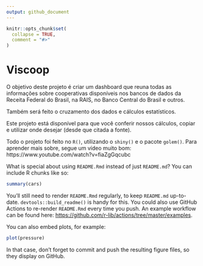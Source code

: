 ```yaml
---
output: github_document
---
```


<!-- README.md is generated from README.Rmd. Please edit that file -->

```r
knitr::opts_chunk$set(
  collapse = TRUE,
  comment = "#>"
)
```

# Viscoop

<!-- badges: start -->
<!-- badges: end -->

O objetivo deste projeto é criar um dashboard que reuna todas as informações sobre cooperativas disponíveis nos bancos de dados da Receita Federal do Brasil, na RAIS, no Banco Central do Brasil e outros.

Também será feito o cruzamento dos dados e cálculos estatísticos.


Este projeto está disponível para que você conferir nossos cálculos, copiar e utilizar onde desejar (desde que citada a fonte).

Todo o projeto foi feito no `R()`, utilizando o `shiny()` e o pacote `golem()`. Para aprender mais sobre, segue um vídeo muito bom: https://www.youtube.com/watch?v=fiaZgGqcubc


What is special about using `README.Rmd` instead of just `README.md`? You can include R chunks like so:

```r
summary(cars)
```

You'll still need to render `README.Rmd` regularly, to keep `README.md` up-to-date. `devtools::build_readme()` is handy for this. You could also use GitHub Actions to re-render `README.Rmd` every time you push. An example workflow can be found here: <https://github.com/r-lib/actions/tree/master/examples>.

You can also embed plots, for example:

```r
plot(pressure)
```

In that case, don't forget to commit and push the resulting figure files, so they display on GitHub.
